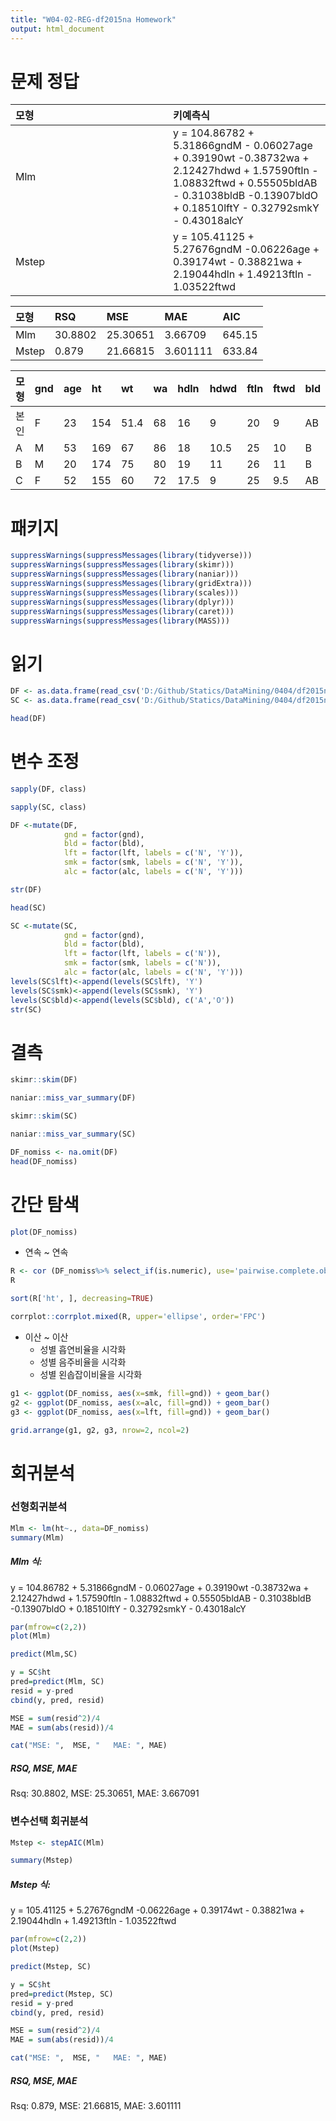 ```yaml
---
title: "W04-02-REG-df2015na Homework"
output: html_document
---
```


# 문제 정답

|모형|키예측식|
|:---|:---|
|Mlm|y = 104.86782 + 5.31866gndM - 0.06027age + 0.39190wt -0.38732wa + 2.12427hdwd + 1.57590ftln - 1.08832ftwd + 0.55505bldAB - 0.31038bldB -0.13907bldO + 0.18510lftY - 0.32792smkY - 0.43018alcY |
|Mstep| y = 105.41125 + 5.27676gndM -0.06226age + 0.39174wt - 0.38821wa + 2.19044hdln + 1.49213ftln - 1.03522ftwd|


|모형| RSQ | MSE | MAE | AIC|
|:-- |:--|:--|:--|:--|
|Mlm|30.8802| 25.30651| 3.66709|645.15|
|Mstep|0.879| 21.66815| 3.601111|633.84|

|모형|gnd|age|ht|wt|wa|hdln|hdwd|ftln|ftwd|bld|lft|smk|alc|yhlm|reslm|yhstep|resstep
|:---|:---|:---|:---|:---|:---|:---|:---|:---|:---|:---|:---|:---|:---|:---|:---|:---|:---|
|본인|F|23|154|51.4|68|16|9|20|9|AB|0|0|0|153.7971|0.202867|153.2895 | 0.7105283|
|A|M|53|169|67|86|18|10.5|25|10|B|0|0|1|166.2341 | 2.765890|166.6282  |2.3718285|
|B|M|20|174|75|80|19|11|26|11|B|0|0|1|176.3076| -2.307604|176.7933 |-2.7933482|
|C|F|52|155|60|72|17.5|9|25|9.5|AB|0|0|0|164.3920 |-9.392002|163.5287 |-8.5287394|





# 패키지

```r
suppressWarnings(suppressMessages(library(tidyverse)))
suppressWarnings(suppressMessages(library(skimr)))
suppressWarnings(suppressMessages(library(naniar)))
suppressWarnings(suppressMessages(library(gridExtra)))
suppressWarnings(suppressMessages(library(scales)))
suppressWarnings(suppressMessages(library(dplyr)))
suppressWarnings(suppressMessages(library(caret)))
suppressWarnings(suppressMessages(library(MASS)))
```




# 읽기

```r
DF <- as.data.frame(read_csv('D:/Github/Statics/DataMining/0404/df2015na.csv'))
SC <- as.data.frame(read_csv('D:/Github/Statics/DataMining/0404/df2015na-sc.csv'))
```

```r
head(DF)
```





# 변수 조정


```r
sapply(DF, class)
```

```r
sapply(SC, class)
```

```r
DF <-mutate(DF,
            gnd = factor(gnd),
            bld = factor(bld),
            lft = factor(lft, labels = c('N', 'Y')),
            smk = factor(smk, labels = c('N', 'Y')),
            alc = factor(alc, labels = c('N', 'Y')))

str(DF)
```
```r
head(SC)
```

```r
SC <-mutate(SC,
            gnd = factor(gnd),
            bld = factor(bld),
            lft = factor(lft, labels = c('N')),
            smk = factor(smk, labels = c('N')),
            alc = factor(alc, labels = c('N', 'Y')))
levels(SC$lft)<-append(levels(SC$lft), 'Y')
levels(SC$smk)<-append(levels(SC$smk), 'Y')
levels(SC$bld)<-append(levels(SC$bld), c('A','O'))
str(SC)
```




# 결측
```r
skimr::skim(DF)
```

```r
naniar::miss_var_summary(DF)
```

```r
skimr::skim(SC)
```

```r
naniar::miss_var_summary(SC)
```

```r
DF_nomiss <- na.omit(DF)
head(DF_nomiss)
```



# 간단 탐색

```r
plot(DF_nomiss)
```


* 연속 ~ 연속

```r
R <- cor (DF_nomiss%>% select_if(is.numeric), use='pairwise.complete.obs')
R
```


```r
sort(R['ht', ], decreasing=TRUE)
```

```r
corrplot::corrplot.mixed(R, upper='ellipse', order='FPC')
```

* 이산 ~ 이산
  * 성별 흡연비율을 시각화
  * 성별 음주비율을 시각화
  * 성별 왼솝잡이비율을 시각화
  
```r
g1 <- ggplot(DF_nomiss, aes(x=smk, fill=gnd)) + geom_bar()
g2 <- ggplot(DF_nomiss, aes(x=alc, fill=gnd)) + geom_bar()
g3 <- ggplot(DF_nomiss, aes(x=lft, fill=gnd)) + geom_bar()

grid.arrange(g1, g2, g3, nrow=2, ncol=2)
```



# 회귀분석

### 선형회귀분석

```r
Mlm <- lm(ht~., data=DF_nomiss)
summary(Mlm)
```

##### Mlm 식:
y = 104.86782 + 5.31866gndM - 0.06027age + 0.39190wt -0.38732wa + 2.12427hdwd + 1.57590ftln - 1.08832ftwd + 0.55505bldAB - 0.31038bldB -0.13907bldO + 0.18510lftY - 0.32792smkY - 0.43018alcY



```r
par(mfrow=c(2,2))
plot(Mlm)
```

```r
predict(Mlm,SC)
```

```r
y = SC$ht
pred=predict(Mlm, SC)
resid = y-pred
cbind(y, pred, resid)
```

```r
MSE = sum(resid^2)/4
MAE = sum(abs(resid))/4

cat("MSE: ",  MSE, "   MAE: ", MAE)
```

##### RSQ, MSE, MAE
Rsq: 30.8802, MSE: 25.30651, MAE: 3.667091



### 변수선택 회귀분석

```r
Mstep <- stepAIC(Mlm)
```

```r
summary(Mstep)
```

##### Mstep 식:

y = 105.41125 + 5.27676gndM -0.06226age + 0.39174wt - 0.38821wa + 2.19044hdln + 1.49213ftln - 1.03522ftwd





```r
par(mfrow=c(2,2))
plot(Mstep)
```

```r
predict(Mstep, SC)
```


```r
y = SC$ht
pred=predict(Mstep, SC)
resid = y-pred
cbind(y, pred, resid)
```

```r
MSE = sum(resid^2)/4
MAE = sum(abs(resid))/4

cat("MSE: ",  MSE, "   MAE: ", MAE)
```

##### RSQ, MSE, MAE
Rsq: 0.879, MSE: 21.66815, MAE: 3.601111
